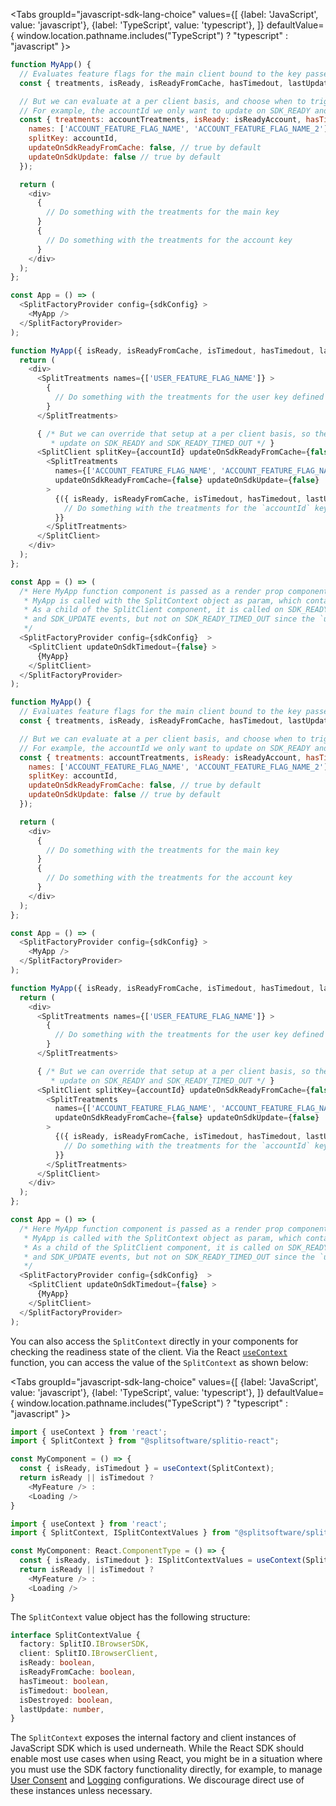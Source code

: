 

<Tabs
  groupId="javascript-sdk-lang-choice"
  values={[
    {label: 'JavaScript', value: 'javascript'},
    {label: 'TypeScript', value: 'typescript'},
  ]} defaultValue={ window.location.pathname.includes("TypeScript") ? "typescript" : "javascript" }>
  <TabItem value="javascript">

```javascript title="Hooks"
function MyApp() {
  // Evaluates feature flags for the main client bound to the key passed in the factory config.
  const { treatments, isReady, isReadyFromCache, hasTimedout, lastUpdate } = useSplitTreatments({ names: ['USER_FEATURE_FLAG_NAME'] });

  // But we can evaluate at a per client basis, and choose when to trigger a re-render. 
  // For example, the accountId we only want to update on SDK_READY and SDK_READY_TIMED_OUT. Not on SDK_READY_FROM_CACHE or SDK_UPDATE.
  const { treatments: accountTreatments, isReady: isReadyAccount, hasTimedout: hasTimedoutAccount } = useSplitTreatments({
    names: ['ACCOUNT_FEATURE_FLAG_NAME', 'ACCOUNT_FEATURE_FLAG_NAME_2'],
    splitKey: accountId,
    updateOnSdkReadyFromCache: false, // true by default
    updateOnSdkUpdate: false // true by default
  });

  return (
    <div> 
      {
        // Do something with the treatments for the main key
      }
      {
        // Do something with the treatments for the account key
      }
    </div>
  );
};

const App = () => (
  <SplitFactoryProvider config={sdkConfig} >
    <MyApp />
  </SplitFactoryProvider>
);
```

```javascript title="Components & HOCs (deprecated)"
function MyApp({ isReady, isReadyFromCache, isTimedout, hasTimedout, lastUpdate, factory, client }) {
  return (
    <div>
      <SplitTreatments names={['USER_FEATURE_FLAG_NAME']} >
        {
          // Do something with the treatments for the user key defined in the config.
        }
      </SplitTreatments>

      { /* But we can override that setup at a per client basis, so the account one we only want to
         * update on SDK_READY and SDK_READY_TIMED_OUT */ }
      <SplitClient splitKey={accountId} updateOnSdkReadyFromCache={false} updateOnSdkUpdate={false} >
        <SplitTreatments 
          names={['ACCOUNT_FEATURE_FLAG_NAME', 'ACCOUNT_FEATURE_FLAG_NAME_2']}
          updateOnSdkReadyFromCache={false} updateOnSdkUpdate={false}
        >
          {({ isReady, isReadyFromCache, isTimedout, hasTimedout, lastUpdate, treatments }) => {
            // Do something with the treatments for the `accountId` key.
          }}
        </SplitTreatments>
      </SplitClient>
    </div>
  );
};

const App = () => (
  /* Here MyApp function component is passed as a render prop component and not as a React element like <MyApp>.
   * MyApp is called with the SplitContext object as param, which contains the SDK factory, client and status properties.
   * As a child of the SplitClient component, it is called on SDK_READY, SDK_READY_FROM_CACHE,
   * and SDK_UPDATE events, but not on SDK_READY_TIMED_OUT since the `updateOnSdkTimedout` prop is false.
   */
  <SplitFactoryProvider config={sdkConfig}  >
    <SplitClient updateOnSdkTimedout={false} >
      {MyApp}
    </SplitClient>
  </SplitFactoryProvider>
);
```

  </TabItem>
  <TabItem value="typescript">

```javascript title="Hooks"
function MyApp() {
  // Evaluates feature flags for the main client bound to the key passed in the factory config.
  const { treatments, isReady, isReadyFromCache, hasTimedout, lastUpdate } = useSplitTreatments({ names: ['USER_FEATURE_FLAG_NAME'] });

  // But we can evaluate at a per client basis, and choose when to trigger a re-render. 
  // For example, the accountId we only want to update on SDK_READY and SDK_READY_TIMED_OUT. Not on SDK_READY_FROM_CACHE or SDK_UPDATE.
  const { treatments: accountTreatments, isReady: isReadyAccount, hasTimedout: hasTimedoutAccount } = useSplitTreatments({
    names: ['ACCOUNT_FEATURE_FLAG_NAME', 'ACCOUNT_FEATURE_FLAG_NAME_2'],
    splitKey: accountId,
    updateOnSdkReadyFromCache: false, // true by default
    updateOnSdkUpdate: false // true by default
  });

  return (
    <div> 
      {
        // Do something with the treatments for the main key
      }
      {
        // Do something with the treatments for the account key
      }
    </div>
  );
};

const App = () => (
  <SplitFactoryProvider config={sdkConfig} >
    <MyApp />
  </SplitFactoryProvider>
);
```

```javascript title="Components & HOCs (deprecated)"
function MyApp({ isReady, isReadyFromCache, isTimedout, hasTimedout, lastUpdate, factory, client }) {
  return (
    <div>
      <SplitTreatments names={['USER_FEATURE_FLAG_NAME']} >
        {
          // Do something with the treatments for the user key defined in the config.
        }
      </SplitTreatments>

      { /* But we can override that setup at a per client basis, so the account one we only want to
         * update on SDK_READY and SDK_READY_TIMED_OUT */ }
      <SplitClient splitKey={accountId} updateOnSdkReadyFromCache={false} updateOnSdkUpdate={false} >
        <SplitTreatments 
          names={['ACCOUNT_FEATURE_FLAG_NAME', 'ACCOUNT_FEATURE_FLAG_NAME_2']}
          updateOnSdkReadyFromCache={false} updateOnSdkUpdate={false}
        >
          {({ isReady, isReadyFromCache, isTimedout, hasTimedout, lastUpdate, treatments }) => {
            // Do something with the treatments for the `accountId` key.
          }}
        </SplitTreatments>
      </SplitClient>
    </div>
  );
};

const App = () => (
  /* Here MyApp function component is passed as a render prop component and not as a React element like <MyApp>.
   * MyApp is called with the SplitContext object as param, which contains the SDK factory, client and status properties.
   * As a child of the SplitClient component, it is called on SDK_READY, SDK_READY_FROM_CACHE,
   * and SDK_UPDATE events, but not on SDK_READY_TIMED_OUT since the `updateOnSdkTimedout` prop is false.
   */
  <SplitFactoryProvider config={sdkConfig}  >
    <SplitClient updateOnSdkTimedout={false} >
      {MyApp}
    </SplitClient>
  </SplitFactoryProvider>
);
```

  </TabItem>
</Tabs>

You can also access the `SplitContext` directly in your components for checking the readiness state of the client. Via the React [`useContext`](https://react.dev/reference/react/useContext) function, you can access the value of the `SplitContext` as shown below:

<Tabs
  groupId="javascript-sdk-lang-choice"
  values={[
    {label: 'JavaScript', value: 'javascript'},
    {label: 'TypeScript', value: 'typescript'},
  ]} defaultValue={ window.location.pathname.includes("TypeScript") ? "typescript" : "javascript" }>
  <TabItem value="javascript">

```javascript
import { useContext } from 'react';
import { SplitContext } from "@splitsoftware/splitio-react";

const MyComponent = () => {
  const { isReady, isTimedout } = useContext(SplitContext);
  return isReady || isTimedout ?
    <MyFeature /> :
    <Loading />
}
```

  </TabItem>
  <TabItem value="typescript">

```typescript
import { useContext } from 'react';
import { SplitContext, ISplitContextValues } from "@splitsoftware/splitio-react";

const MyComponent: React.ComponentType = () => {
  const { isReady, isTimedout }: ISplitContextValues = useContext(SplitContext);
  return isReady || isTimedout ?
    <MyFeature /> :
    <Loading />
}
```

  </TabItem>
</Tabs>

The `SplitContext` value object has the following structure:

```typescript
interface SplitContextValue {
  factory: SplitIO.IBrowserSDK,
  client: SplitIO.IBrowserClient,
  isReady: boolean,
  isReadyFromCache: boolean,
  hasTimeout: boolean,
  isTimedout: boolean,
  isDestroyed: boolean,
  lastUpdate: number,
}
```

The `SplitContext` exposes the internal factory and client instances of JavaScript SDK which is used underneath. While the React SDK should enable most use cases when using React, you might be in a situation where you must use the SDK factory functionality directly, for example, to manage [User Consent](#user-consent) and [Logging](#logging) configurations. We discourage direct use of these instances unless necessary.
